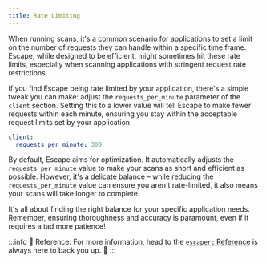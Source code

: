 ```yaml
---
title: Rate Limiting
---
```


When running scans, it's a common scenario for applications to set a limit on the number of requests they can handle within a specific time frame. Escape, while designed to be efficient, might sometimes hit these rate limits, especially when scanning applications with stringent request rate restrictions.

If you find Escape being rate limited by your application, there's a simple tweak you can make: adjust the `requests_per_minute` parameter of the `client` section. Setting this to a lower value will tell Escape to make fewer requests within each minute, ensuring you stay within the acceptable request limits set by your application.

```yaml
client:
  requests_per_minute: 300
```

By default, Escape aims for optimization. It automatically adjusts the `requests_per_minute` value to make your scans as short and efficient as possible. However, it's a delicate balance – while reducing the `requests_per_minute` value can ensure you aren't rate-limited, it also means your scans will take longer to complete.

It's all about finding the right balance for your specific application needs. Remember, ensuring thoroughness and accuracy is paramount, even if it requires a tad more patience!


:::info 🤖 Reference:
For more information, head to the [`escaperc` Reference](/advanced-usage/parameters-reference) is always here to back you up. 🚀
:::
